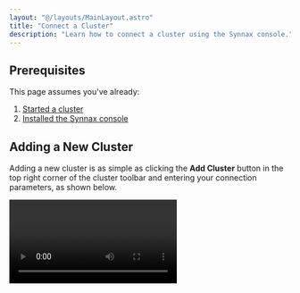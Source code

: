 ```yaml
---
layout: "@/layouts/MainLayout.astro"
title: "Connect a Cluster"
description: "Learn how to connect a cluster using the Synnax console."
---
```



## Prerequisites

This page assumes you've already:

1. [Started a cluster](/deploy/get-started)
2. [Installed the Synnax console](/console/get-started)

## Adding a New Cluster

Adding a new cluster is as simple as clicking the **Add Cluster** button in the top
right corner of the cluster toolbar and entering your connection parameters, as shown
below.

<Video client:only="react" id="console/connect-a-cluster" />

This will add a new cluster to the list and set it as active. Delta continuously monitors
the connection to the cluster and displays it in the bottom right corner of the UI.

### Parameters

<Table
  columns={[
    {
      key: "name",
      name: "Name"
    },
    {
      key: "description",
      name: "Description"
    }
  ]}
  data={[
    {
      name: "Name",
      description: "A human-readable name for the cluster."
    },
    {
      name: "Host",
      description: "The hostname or IP address of the cluster."
    },
    {
      name: "Port",
      description: "The port number of the cluster."
    },
    {
      name: "Username",
      description: "The username to use when connecting to the cluster."
    },
    {
      name: "Password",
      description: "The password to use when connecting to the cluster."
    },
    {
      name: "Secure",
      description:
        "A boolean value indicating whether to use TLS when connecting to the cluster. This parameter only works with secure clusters."
    }
  ]}
/>

## Switching Clusters

If you have multiple clusters, you can switch between them by double clicking on the
cluster you'd like to to connect in the toolbar.

<Video client:only="react" id="console/switch-clusters" />
